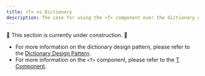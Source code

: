 ```yaml
---
title: <T> vs Dictionary
description: The case for using the <T> component over the dictionary design pattern
---
```



🚧 This section is currently under construction. 🚧

 * For more information on the dictionary design pattern, please refer to the [Dictionary Design Pattern](/docs/next/reference/dictionary).
 * For more information on the `<T>` component, please refer to the [T Component](/docs/next/reference/t-reference).
